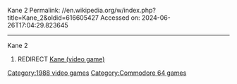 Kane 2
Permalink: //en.wikipedia.org/w/index.php?title=Kane_2&oldid=616605427
Accessed on: 2024-06-26T17:04:29.823645



------
Kane 2
#REDIRECT [[Kane (video game)]]

[[Category:1988 video games]]
[[Category:Commodore 64 games]]